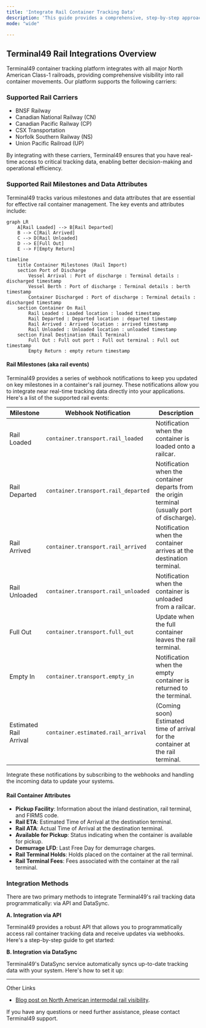 ```yaml
---
title: 'Integrate Rail Container Tracking Data'
description: 'This guide provides a comprehensive, step-by-step approach for integrating North American Class-1 rail container tracking data into your systems. Whether you are a shipper or a logistics service provider, this guide will help you track all your rail container via single API.'
mode: "wide"

---
```



## Terminal49 Rail Integrations Overview

Terminal49 container tracking platform integrates with all major North American Class-1 railroads, providing comprehensive visibility into rail container movements. Our platform supports the following carriers:

### Supported Rail Carriers
- BNSF Railway
- Canadian National Railway (CN)
- Canadian Pacific Railway (CP)
- CSX Transportation
- Norfolk Southern Railway (NS)
- Union Pacific Railroad (UP)

By integrating with these carriers, Terminal49 ensures that you have real-time access to critical tracking data, enabling better decision-making and operational efficiency.

### Supported Rail Milestones and Data Attributes

Terminal49 tracks various milestones and data attributes that are essential for effective rail container management. The key events and attributes include:


```mermaid
graph LR
    A[Rail Loaded] --> B[Rail Departed]
    B --> C[Rail Arrived]
    C --> D[Rail Unloaded]
    D --> E[Full Out]
    E --> F[Empty Return]
  ```

```mermaid
timeline
    title Container Milestones (Rail Import)
    section Port of Discharge
        Vessel Arrival : Port of discharge : Terminal details : discharged timestamp
        Vessel Berth : Port of discharge : Terminal details : berth timestamp
        Container Discharged : Port of discharge : Terminal details : discharged timestamp
    section Container On Rail
        Rail Loaded : Loaded location : loaded timestamp
        Rail Departed : Departed location : departed timestamp
        Rail Arrived : Arrived location : arrived timestamp
        Rail Unloaded : Unloaded location : unloaded timestamp
    section Final Destination (Rail Terminal)
        Full Out : Full out port : Full out terminal : Full out timestamp
        Empty Return : empty return timestamp

```

#### Rail Milestones (aka rail events)

Terminal49 provides a series of webhook notifications to keep you updated on key milestones in a container's rail journey. These notifications allow you to integrate near real-time tracking data directly into your applications. Here's a list of the supported rail events:

| Milestone | Webhook Notification | Description |
|----------------|----------------------|-------------|
| Rail Loaded    | `container.transport.rail_loaded`   | Notification when the container is loaded onto a railcar. |
| Rail Departed  | `container.transport.rail_departed` | Notification when the container departs from the origin terminal (usually port of discharge). |
| Rail Arrived   | `container.transport.rail_arrived`  | Notification when the container arrives at the destination terminal. |
| Rail Unloaded  | `container.transport.rail_unloaded` | Notification when the container is unloaded from a railcar. |
| Full Out       | `container.transport.full_out`      | Update when the full container leaves the rail terminal. |
| Empty In       | `container.transport.empty_in`      | Notification when the empty container is returned to the terminal. |
| Estimated Rail Arrival | `container.estimated.rail_arrival` | (Coming soon) Estimated time of arrival for the container at the rail terminal. |

Integrate these notifications by subscribing to the webhooks and handling the incoming data to update your systems.

#### Rail Container Attributes
- **Pickup Facility**: Information about the inland destination, rail terminal, and FIRMS code.
- **Rail ETA**: Estimated Time of Arrival at the destination terminal.
- **Rail ATA**: Actual Time of Arrival at the destination terminal.
- **Available for Pickup**: Status indicating when the container is available for pickup.
- **Demurrage LFD**: Last Free Day for demurrage charges.
- **Rail Terminal Holds**: Holds placed on the container at the rail terminal.
- **Rail Terminal Fees**: Fees associated with the container at the rail terminal.

### Integration Methods

There are two primary methods to integrate Terminal49's rail tracking data programmatically: via API and DataSync.

**A. Integration via API**

Terminal49 provides a robust API that allows you to programmatically access rail container tracking data and receive updates via webhooks. Here's a step-by-step guide to get started:


**B. Integration via DataSync**

Terminal49's DataSync service automatically syncs up-to-date tracking data with your system. Here's how to set it up:



---
Other Links
- [Blog post on North American intermodal rail visibility](https://www.terminal49.com/blog/launching-north-american-intermodal-rail-visibility-on-terminal49/).

If you have any questions or need further assistance, please contact Terminal49 support.